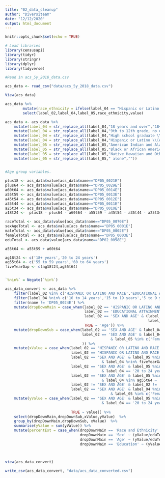 ```yaml
---
title: "02_data_cleanup"
author: "Diversiteam"
date: "12/12/2020"
output: html_document
---
```


```r
knitr::opts_chunk$set(echo = TRUE)
```
```r
# Load libraries
library(censusapi)
library(tidyr)
library(stringr)
library(dplyr)
library(tidyverse)
```

```r
#Read in acs_5y_2018_data.csv

acs_data <- read_csv("data/acs_5y_2018_data.csv")
```

```r
View(acs_data)
```
```r
acs_data %>% 
        mutate(race_ethnicity = ifelse(label_04 == "Hispanic or Latino (of any race)",label_04,label_05)) %>%
        select(label_02,label_04,label_05,race_ethnicity,value)
```


```r
acs_data <- acs_data %>%
    mutate(label_04 = str_replace_all(label_04,"18 years and over","18+ years")) %>%
    mutate(label_04 = str_replace_all(label_04,"9th to 12th grade, no diploma","No HS Diploma")) %>%
    mutate(label_04 = str_replace_all(label_04,"High school graduate \\(includes equivalency\\)","HS Graduate")) %>%
    mutate(label_04 = str_replace_all(label_04,"Hispanic or Latino \\(of any race\\)","Hispanic or Latino")) %>%
    mutate(label_05 = str_replace_all(label_05,"American Indian and Alaska Native alone","First Nation"))%>%
    mutate(label_05 = str_replace_all(label_05,"Black or African American alone","Black or African American"))%>%
    mutate(label_05 = str_replace_all(label_05,"Native Hawaiian and Other Pacific Islander alone","Pacific Islander"))%>%
    mutate(label_05 = str_replace_all(label_05," alone",""))
    
```


```r
#Age group variables.

plus18 <- acs_data$value[acs_data$name=="DP05_0021E"]
plus64 <- acs_data$value[acs_data$name=="DP05_0029E"]
a60t64 <- acs_data$value[acs_data$name=="DP05_0014E"]
a55t59 <- acs_data$value[acs_data$name=="DP05_0013E"]
a45t54 <- acs_data$value[acs_data$name=="DP05_0012E"]
a35t44 <- acs_data$value[acs_data$name=="DP05_0011E"]
a25t34 <- acs_data$value[acs_data$name=="DP05_0010E"]
a18t24 <-  plus18 - plus64 - a60t64 - a55t59 - a45t54 - a35t44 - a25t34

raceTotal <- acs_data$value[acs_data$name=="DP05_0070E"]
sexAgeTotal <- acs_data$value[acs_data$name=="DP05_0001E"]
maleTotal <- acs_data$value[acs_data$name=="DP05_0002E"]
femaleTotal <- acs_data$value[acs_data$name=="DP05_0003E"]
eduTotal <- acs_data$value[acs_data$name=="DP02_0058E"]

a55t64 <- a55t59 + a60t64

ag18t24 <- c('18+ years','20 to 24 years')
ag55t64 <- c('55 to 59 years','60 to 64 years')
fiveYearGap <- c(ag18t24,ag55t64)



```



```r
`%nin%` = Negate(`%in%`)

acs_data_convert <- acs_data %>%
    filter(label_02 %in% c('HISPANIC OR LATINO AND RACE','EDUCATIONAL ATTAINMENT','SEX AND AGE')) %>%
    filter(label_04 %nin% c('10 to 14 years','15 to 19 years','5 to 9 years','62 years and over')) %>%
    filter(name != 'DP05_0024E') %>%
    mutate(dropDownMain = case_when(label_02 == 'HISPANIC OR LATINO AND RACE' ~ 'Race and Ethnicity',
                                    label_02 == 'EDUCATIONAL ATTAINMENT'~'Education',
                                    label_02 == 'SEX AND AGE' & (label_04 %in% c('Female','Male') |  
                                                                 label_05 %in% c('Female','Male')) ~ 'Sex',
                                    TRUE ~ 'Age')) %>%
    mutate(dropDownSub = case_when(label_02 == 'SEX AND AGE' & label_04 %in% c('Female','Male') ~ 'Total',
                                   label_02 == 'SEX AND AGE' & label_04 %nin% c('Female','Male')
                                                & label_05 %in% c('Female','Male') ~ label_04
                                   )) %>%
    mutate(xValue = case_when(label_02 == 'HISPANIC OR LATINO AND RACE' & label_04 == 'Hispanic or Latino' ~ label_04,
                              label_02 == 'HISPANIC OR LATINO AND RACE' & label_04 == 'Not Hispanic or Latino' ~ label_05,
                              label_02 == 'SEX AND AGE' & label_05 %nin% c('Female','Male')
                                            & label_04 %nin% fiveYearGap ~ label_04,
                              label_02 == 'SEX AND AGE' & label_05 %nin% c('Female','Male')
                                            & label_04 == '20 to 24 years' ~ '18 to 24 years',
                              label_02 == 'SEX AND AGE' & label_05 %nin% c('Female','Male')
                                            & label_04 %in% ag55t64 ~ '55 to 64 years',
                              label_02 != 'SEX AND AGE' & label_02 != 'HISPANIC OR LATINO AND RACE' ~ label_04,
                              label_02 == 'SEX AND AGE' & label_04 %nin% c('Female','Male')
                                                & label_05 %in% c('Female','Male') ~ label_05)) %>%
    mutate(yValue = case_when(label_02 == 'SEX AND AGE' & label_05 %nin% c('Female','Male')
                                            & label_04 == '20 to 24 years' ~ a18t24,
                              
                              TRUE ~ value)) %>%
    select(dropDownMain,dropDownSub,xValue,yValue)  %>%
    group_by(dropDownMain,dropDownSub, xValue)  %>% 
    summarise(yValue = sum(yValue)) %>%
    mutate(percentEst = case_when(dropDownMain == 'Race and Ethnicity' ~ (yValue/raceTotal) * 100,
                                  dropDownMain == 'Sex' ~ (yValue/eduTotal) * 100,
                                  dropDownMain == 'Age' ~ (yValue/eduTotal) * 100,
                                  dropDownMain == 'Education' ~ (yValue/eduTotal)* 100))
    
    
```

```r
view(acs_data_convert)
```

```r
write_csv(acs_data_convert, "data/acs_data_converted.csv")
```

